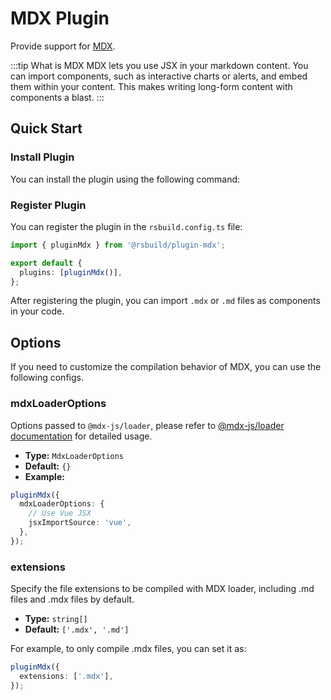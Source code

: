# MDX Plugin

Provide support for [MDX](https://mdxjs.com/).

:::tip What is MDX
MDX lets you use JSX in your markdown content. You can import components, such as interactive charts or alerts, and embed them within your content. This makes writing long-form content with components a blast.
:::

## Quick Start

### Install Plugin

You can install the plugin using the following command:


<PackageManagerTabs command="add @rsbuild/plugin-mdx -D" />

### Register Plugin

You can register the plugin in the `rsbuild.config.ts` file:

```ts title="rsbuild.config.ts"
import { pluginMdx } from '@rsbuild/plugin-mdx';

export default {
  plugins: [pluginMdx()],
};
```

After registering the plugin, you can import `.mdx` or `.md` files as components in your code.

## Options

If you need to customize the compilation behavior of MDX, you can use the following configs.

### mdxLoaderOptions

Options passed to `@mdx-js/loader`, please refer to [@mdx-js/loader documentation](https://www.npmjs.com/package/@mdx-js/loader) for detailed usage.

- **Type:** `MdxLoaderOptions`
- **Default:** `{}`
- **Example:**

```ts
pluginMdx({
  mdxLoaderOptions: {
    // Use Vue JSX
    jsxImportSource: 'vue',
  },
});
```

### extensions

Specify the file extensions to be compiled with MDX loader, including .md files and .mdx files by default.

- **Type:** `string[]`
- **Default:** `['.mdx', '.md']`

For example, to only compile .mdx files, you can set it as:

```ts
pluginMdx({
  extensions: ['.mdx'],
});
```
